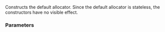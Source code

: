 {{cpp/memory/allocator/title|allocator}}
{{cpp/memory/allocator/navbar}}
{{dcl begin}}
{{dcl rev multi| num=1 | until1=c++11|until2=c++20|dcl1=
allocator() throw();
|dcl2=
allocator() noexcept;
|dcl3=
constexpr allocator() noexcept;
}}
{{dcl rev multi| num=2 | until1=c++11|until2=c++20|dcl1=
allocator( const allocator&amp; other ) throw();
|dcl2=
allocator( const allocator&amp; other ) noexcept;
|dcl3=
constexpr allocator( const allocator&amp; other ) noexcept;
}}
{{dcl rev multi| num=3 | until1=c++11|until2=c++20|dcl1=
template&lt; class U &gt;
allocator( const allocator&lt;U&gt;&amp; other ) throw();
|dcl2=
template&lt; class U &gt;
allocator( const allocator&lt;U&gt;&amp; other ) noexcept;
|dcl3=
template&lt; class U &gt;
constexpr allocator( const allocator&lt;U&gt;&amp; other ) noexcept;
}}
{{dcl end}}

Constructs the default allocator. Since the default allocator is stateless, the constructors have no visible effect.

===Parameters===
{{par begin}}
{{par | other | another allocator to construct with}}
{{par end}}

{{langlinks|de|es|fr|it|ja|pt|ru|zh}}